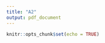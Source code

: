 ```yaml
---
title: "A2"
output: pdf_document
---
```


```r
knitr::opts_chunk$set(echo = TRUE)
```

